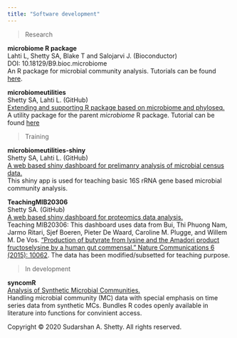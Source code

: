 ---
title: "Software development"
---


> Research   

<div class="column-left">  
</div> 

**microbiome R package**  
Lahti L, Shetty SA, Blake T and Salojarvi J. (Bioconductor)  
DOI: 10.18129/B9.bioc.microbiome   
An R package for microbial community analysis. Tutorials can be found [here](https://microbiome.github.io/tutorials/).    

**microbiomeutilities**   
Shetty SA, Lahti L. (GitHub)  
[Extending and supporting R package based on microbiome and phyloseq.](https://github.com/microsud/microbiomeutilities)   
A utility package for the parent _microbiome_ R package. Tutorial can be found [here](https://microsud.github.io/microbiomeutilities/)   

> Training  

<div class="column-left">  
</div> 
**microbiomeutilities-shiny**   
Shetty SA, Lahti L. (GitHub)  
[A web based shiny dashboard for prelimanry analysis of microbial census data.](https://gutmicrobe.shinyapps.io/microbiomeutils-shiny/)   
This shiny app is used for teaching basic 16S rRNA gene based microbial community analysis.  

**TeachingMIB20306**   
Shetty SA. (GitHub)  
[A web based shiny dashboard for proteomics data analysis.](https://github.com/microsud/TeachingMIB20306)   
Teaching MIB20306: This dashboard uses data from Bui, Thi Phuong Nam, Jarmo Ritari, Sjef Boeren, Pieter De Waard, Caroline M. Plugge, and Willem M. De Vos. ["Production of butyrate from lysine and the Amadori product fructoselysine by a human gut commensal." Nature Communications 6 (2015): 10062](https://www.nature.com/articles/ncomms10062). The data has been modified/subsetted for teaching purpose.    

> In development   

<div class="column-left">  
</div> 

**syncomR**  
[Analysis of Synthetic Microbial Communities.](https://github.com/microsud/syncomR)   
Handling microbial community (MC) data with special emphasis on time series data from synthetic MCs. Bundles R codes openly available in literature into functions for convinient access.   





<p>Copyright &copy; 2020 Sudarshan A. Shetty. All rights reserved.</p>

